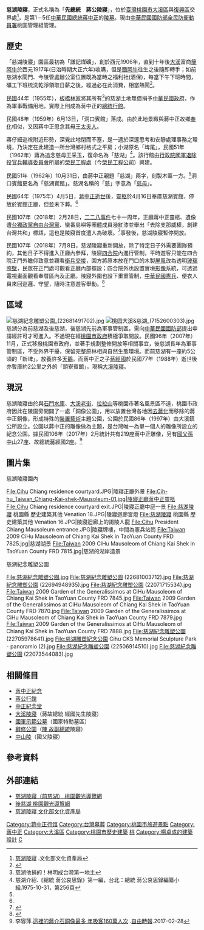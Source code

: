 {{missing information|遷葬、撤回慈湖禮兵勤務等討論|time=2019-09-20T19:28:27+00:00}}
{{Inappropriate tone|time=2021-01-31T03:15:49+00:00}}

{{Otheruses|other=「慈湖」的其他意思|慈湖}}
{{Infobox cemetery
|name = 慈湖陵寢<br>Cihu Mausoleum
|image = Cihu Chiang residence.JPG
|imagesize =250px
|established ={{Start date and age|1975}} 
|country = {{ROC}}
|location =[[桃園市|桃園市]][[大溪區|大溪區]]福安里4鄰埤尾3號
|coordinates = {{coord|24.842116|N|121.299394|E|region:TW|display=inline,title}}
|type = [[陵墓|陵墓]]（[[蔣中正|蔣中正]]）
|owner = [[中華民國國防部|國防部]][[國防部全民防衛動員署|全民防衛動員署]]桃園管理組
|findagrave =22234
|size_ha=0.24}}
{{TW monument|name=先總統　蔣公陵寢|formername=洞口賓館|othername=慈湖陵寢|time={{Start date and age|1959}}|owner=[[國有|國有]]|open=09:00 – 17:00（週二不開放）|reg_url=https://nchdb.boch.gov.tw/assets/overview/historicalBuilding/20040113000003|date={{Chinese date|2004-01-13}}|level=歷史建築}}
'''慈湖陵寢'''，正式名稱為「'''先總統　蔣公陵寢'''」，位於[[臺灣|臺灣]][[桃園市|桃園市]][[大溪區|大溪區]]與[[復興區_(台灣)|復興區]]交界處<ref name="陵寢">[https://nchdb.boch.gov.tw/assets/advanceSearch/historicalBuilding/20040113000003 慈湖陵寢] {{Wayback|url=https://nchdb.boch.gov.tw/assets/advanceSearch/historicalBuilding/20040113000003 |date=20190502081801 }}.文化部文化資產局</ref>，是第1－5任[[中華民國總統|中華民國總統]][[蔣中正|蔣中正]]的[[陵墓|陵墓]]。現由[[國防部全民防衛動員署|中華民國國防部全民防衛動員署]]桃園管理組管理。

==歷史==
「慈湖陵寢」園區最初為「謙記煤礦」，創於西元1906年，直到十年後[[大溪區|大溪]]富商[[簡阿牛|簡阿牛]]於西元1917年(日治時期大正六年)收購，但是[[簡阿牛|簡阿牛]]往生之後隨即轉手；如前慈湖水閘門、今陵管處辦公室位置既為當時之福利社(酒保)，每當下午下班時間，礦工下班梳洗乾淨領取日薪之後，經過必在此消費，相當熱鬧<ref>{{Cite web |url=http://nrch.culture.tw/twpedia.aspx?id=13775 |title=中華民國文化部 台灣大百科全書 慈湖陵寢 |access-date=2020-12-07 |archive-date=2021-06-02 |archive-url=https://web.archive.org/web/20210602123400/http://nrch.culture.tw/twpedia.aspx?id=13775 }}</ref>。

[[民國紀年|民國]]44年（1955年），[[板橋林家|板橋林家]]將其所有<ref>慈湖他捐的！林明成台灣第一地主</ref>的慈湖土地無償捐予[[中華民國政府|中華民國政府]]，作為軍事戰備用地，實際上則成為蔣中正的[[蔣公行館|總統行館]]。

民國48年（1959年）6月13日，「洞口賓館」落成。由於此地景緻與蔣中正故鄉[[奉化|奉化]]相似，又因蔣中正思念其母[[王采玉|王太夫人]]。

蔣仔細巡視附近形勢，深覺此地閉而不塞，是一適於深邃思考和安靜處理事務之環境，乃決定在此建造一所台灣鄉村格式之平房；小湖原名「埤尾」，民國51年（1962年）蔣為追念慈母王采玉，復命名為「慈湖」<ref>慈湖介紹.《總統  蔣公哀思錄》第一編，台北：總統  蔣公哀思錄編纂小組.1975-10-31，第256頁</ref>。該行館由[[行政院國軍退除役官兵輔導委員會|行政院國軍退除役官兵輔導委員會]]所屬的[[榮民工程處|榮民工程處]]（今[[榮民工程公司|榮民工程公司]]）興建。

民國51年（1962年）10月31日，由蔣中正親題「慈湖」兩字，刻製木匾一方。<ref name="陵寢"/>洞口賓館更名為「慈湖賓館」。慈湖名稱的「慈」字意為「[[母親|慈母]]」。

民國64年（1975年）4月5日，[[蔣中正逝世|蔣中正逝世]]後，[[靈柩|靈柩]]於4月16日奉厝慈湖賓館，停放於賓館正廳，但並未下葬。<ref name="陵寢"/>

民國107年（2018年）2月28日，[[二二八事件|二二八事件]]七十一周年，正廳蔣中正靈柩、遺像遭[[台獨|台獨]][[中華民國政黨|政黨]][[自由台灣黨|自由台灣黨]]、蠻番島嶼等團體成員潑紅漆並舉出「去除支那威權，創建台灣共和」標語，這也是陵寢首度遭人為破壞。<ref>{{cite news|title=向蔣介石棺柩潑漆 獨派青年：不該供奉228元凶|url=http://news.ltn.com.tw/news/politics/breakingnews/2351999|publisher=[[自由時報|自由時報]]|date=2018-02-28|accessdate=2018-03-08|archive-date=2018-03-08|archive-url=https://web.archive.org/web/20180308231555/http://news.ltn.com.tw/news/politics/breakingnews/2351999|dead-url=no}}</ref>事發後，慈湖陵寢暫停開放。

民國107年（2018年）7月8日，慈湖陵寢重新開放，除了特定日子外需要團隊預約，其他日子不得進入正廳內參拜，陵寢[[四合院|四合院]]內進行管制，平時遊客只能在四合院正門外瞻仰致意並觀看[[衛兵交接|衛兵交接]]，園方將原本放在門口的木製[[屏風|屏風]]改為透明[[玻璃|玻璃]][[照壁|照壁]]，民眾在正門處可觀看正廳內部擺設；四合院外也設置實境[[影像|影像]]系統，可透過電視畫面觀看奉厝區內及正廳。陵寢外圍也設下重重管制，[[中華民國憲兵|中華民國憲兵]]、便衣人員來回巡邏、守望，隨時注意遊客舉動。<ref>{{cite news |title=潑漆四個月後慈湖重啟　除特定節日內部不開放 |url=https://tw.appledaily.com/new/realtime/20180708/1387371/ |accessdate=2018-07-08 |agency=蘋果日報 (台灣) |archive-date=2020-05-26 |archive-url=https://web.archive.org/web/20200526032639/https://tw.appledaily.com/new/realtime/20180708/1387371/ }}</ref>

== 區域 ==
[[File:慈湖紀念雕塑公園_(22681491702).jpg|thumb]]
[[File:桃园大溪&慈湖_(7152600303).jpg|thumb]]
慈湖分為前慈湖及後慈湖，後慈湖先前為軍事管制區，需向[[中華民國國防部|中華民國國防部]]提出申請經許可才可進入。不過現在經[[桃園市政府|桃園市政府]]積極爭取開放。民國96年（2007年）11月，正式移撥桃園市政府，並著手規劃整修開放等相關事宜，後慈湖長年為軍事管制區，不受外界干擾，保留完整原林相與自然生態環境。而前慈湖有一座約5公頃的「新埤」，放養許多[[天鵝|天鵝]]。而蔣中正之子[[蔣經國|蔣經國]]於民國77年（1988年）逝世後亦暫厝約2公里之外的「頭寮賓館」，現稱[[大溪陵寢|大溪陵寢]]。

== 現況 ==
慈湖陵寢由於與[[石門水庫_(臺灣)|石門水庫]]、[[大溪老街|大溪老街]]、[[拉拉山|拉拉山]]等桃園市著名風景區不遠，桃園市政府因此在陵園旁開闢了一處「銅像公園」，用以放置台灣各地因[[去蔣化|去蔣化]]而移除的蔣中正銅像，形成特殊的[[裝置藝術|裝置藝術]]主題公園，公園於民國86年（1997年）由大溪鎮公所設立。公園以蔣中正的雕像做為主題，是台灣唯一為單一個人的雕像所設立的紀念公園。據民國106年（2017年）2月統計共有219座蔣中正雕像，另有[[國父|國父]][[孫中山|孫中山]]27座、故總統[[蔣經國|蔣經國]]2座。<ref>李容萍.[http://news.ltn.com.tw/news/politics/breakingnews/1989195 這裡的蔣介石銅像最多 年吸客160萬人次] {{Wayback|url=http://news.ltn.com.tw/news/politics/breakingnews/1989195 |date=20170315084206 }}.[[自由時報|自由時報]].2017-02-28</ref>

==圖片集==
;慈湖陵寢園內
<gallery>
File:Cihu Chiang residence courtyard.JPG|陵寢正廳外景
File:Cih-hu_Taiwan_Chiang-Kai-shek-Mausoleum-01.jpg|陵寢正廳蔣中正靈柩
File:Cihu Chiang residence courtyard exit.JPG|陵寢正廳中庭一景
File:慈湖陵寢 桃園縣 歷史建築其他 Venation 18.JPG|陵寢迴廊宮燈
File:慈湖陵寢 桃園縣 歷史建築其他 Venation 16.JPG|陵寢迴廊上的謁陵人龍
File:Cihu President Chiang Mausoleum entrance.JPG|陵寢牌樓，中間為憲兵站崗
File:Taiwan 2009 CiHu Mausoleom of Chiang Kai Shek in TaoYuan County FRD 7825.jpg|慈湖湖景
File:Taiwan 2009 CiHu Mausoleom of Chiang Kai Shek in TaoYuan County FRD 7815.jpg|慈湖的湖岸造景
</gallery>

;慈湖紀念雕塑公園
<gallery>
File:慈湖紀念雕塑公園.jpg
File:慈湖紀念雕塑公園 (22681003712).jpg
File:慈湖紀念雕塑公園 (22694948935).jpg
File:慈湖紀念雕塑公園 (22071715534).jpg
File:Taiwan 2009 Garden of the Generalissimos at CiHu Mausoleom of Chiang Kai Shek in TaoYuan County FRD 7845.jpg
File:Taiwan 2009 Garden of the Generalissimos at CiHu Mausoleom of Chiang Kai Shek in TaoYuan County FRD 7870.jpg
File:Taiwan 2009 Garden of the Generalissimos at CiHu Mausoleom of Chiang Kai Shek in TaoYuan County FRD 7879.jpg
File:Taiwan 2009 Garden of the Generalissimos at CiHu Mausoleom of Chiang Kai Shek in TaoYuan County FRD 7888.jpg
File:慈湖紀念雕塑公園 (22705978641).jpg
File:慈湖雕塑紀念公園 Cihu CKS Memorial Sculpture Park - panoramio (2).jpg
File:慈湖紀念雕塑公園 (22506914510).jpg
File:慈湖紀念雕塑公園 (22073544083).jpg
</gallery>

== 相關條目 ==
* [[蔣中正紀念|蔣中正紀念]]
* [[蔣公行館|蔣公行館]]
* [[中正紀念堂|中正紀念堂]]
* [[大溪陵寢|大溪陵寢]]（蔣故總統 經國先生陵寢）
* [[國軍示範公墓|國軍示範公墓]]（國家特勳墓區）
* [[辭修公園|辭修公園]]（[[陳誠|陳 故副總統]]陵寢）
* [[中山陵|中山陵]]（國父陵寢）

== 參考資料 ==
{{reflist}}

== 外部連結 ==
{{commonscat|Cih-hu}}
*[https://web.archive.org/web/20200223042650/https://travel.tycg.gov.tw/zh-tw/Travel/Attraction/383 慈湖陵寢（前慈湖）  桃園觀光導覽網]
*[https://web.archive.org/web/20200223042654/https://travel.tycg.gov.tw/zh-tw/Travel/Attraction/386 後慈湖  桃園觀光導覽網]
*[https://nchdb.boch.gov.tw/assets/advanceSearch/historicalBuilding/20040113000003 慈湖陵寢 文化部文化資產局] {{Wayback|url=https://nchdb.boch.gov.tw/assets/advanceSearch/historicalBuilding/20040113000003 |date=20190502081801 }}

{{蔣中正}}
{{桃園市文化資產}}
[[Category:蒋中正行馆|Category:蒋中正行馆]]
[[Category:台灣墓葬|Category:台灣墓葬]]
[[Category:桃園市旅遊景點|Category:桃園市旅遊景點]]
[[Category:蔣中正|Category:蔣中正]]
[[Category:大溪區|Category:大溪區]]
[[Category:桃園市歷史建築|Category:桃園市歷史建築]]
[[Category:臺灣戰後時期的有形文化資產|桃]]
[[Category:楊卓成的建築設計|Category:楊卓成的建築設計]]
[[Category:中華民國後備指揮部|C]]